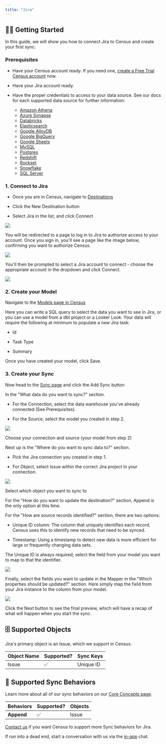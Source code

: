 ```yaml
---
title: "Jira"
---
```


## 🏃‍♀️ Getting Started

‌In this guide, we will show you how to connect Jira to Census and create your first sync.

### Prerequisites

* Have your Census account ready. If you need one, [create a Free Trial Census account](https://app.getcensus.com/) now.

* Have your Jira account ready.

* Have the proper credentials to access to your data source. See our docs for each supported data source for further information:  
   * [Amazon Athena](/sources/aws-athena)  
   * [Azure Synapse](/sources/azure-synapse)  
   * [Databricks](https://docs.getcensus.com/sources/databricks)  
   * [Elasticsearch](https://docs.getcensus.com/sources/elasticsearch)  
   * [Google AlloyDB](/sources/alloydb)  
   * [Google BigQuery](https://docs.getcensus.com/sources/google-bigquery)  
   * [Google Sheets](https://docs.getcensus.com/sources/google-sheets)  
   * [MySQL](https://docs.getcensus.com/sources/mysql)  
   * [Postgres](https://docs.getcensus.com/sources/postgres)  
   * [Redshift](https://docs.getcensus.com/sources/redshift)  
   * [Rockset](https://docs.getcensus.com/sources/rockset)  
   * [Snowflake](https://docs.getcensus.com/sources/snowflake)  
   * [SQL Server](https://docs.getcensus.com/sources/sql-server)

### 1\. Connect to Jira

* Once you are in Census, navigate to [Destinations](https://app.getcensus.com/destinations)

* Click the New Destination button

* Select Jira in the list, and click Connect

![](/images/destinations/screely-1660216237814.png)

You will be redirected to a page to log in to Jira to authorize access to your account. Once you sign in, you'll see a page like the image below, confirming you want to authorize Census.

![](/images/destinations/screely-1660216188991.png)

You'll then be prompted to select a Jira account to connect - choose the appropriate account in the dropdown and click Connect.

![](/images/destinations/screely-1660216644689.png)

### 2\. Create your Model

Navigate to the [Models page in Census](https://app.getcensus.com/models)

Here you can write a SQL query to select the data you want to see in Jira, or you can use a model from a dbt project or a Looker Look. Your data will require the following at minimum to populate a new Jira task:

* Id

* Task Type

* Summary

Once you have created your model, click Save.

### 3\. Create your Sync

Now head to the [Sync page](https://app.getcensus.com/syncs) and click the Add Sync button

In the "What data do you want to sync?" section.

* For the Connection, select the data warehouse you've already connected (See Prerequisites).

* For the Source, select the model you created in step 2.

![](/images/destinations/screely-1660216980336.png)

Choose your connection and source (your model from step 2)

Next up is the "Where do you want to sync data to?" section.

* Pick the Jira connection you created in step 1.

* For Object, select Issue within the correct Jira project in your connection.

![](/images/destinations/screely-1660216997483.png)

Select which object you want to sync to

For the "How do you want to update the destination?" section, Append is the only option at this time.

For the "How are source records identified?" section, there are two options:

* Unique ID column: The column that uniquely identifies each record. Census uses this to identify new records that need to be synced.

* Timestamp: Using a timestamp to detect new data is more efficient for large or frequently changing data sets.

The Unique ID is always required; select the field from your model you want to map to that the identifier.

![](/images/destinations/screely-1660217043313.png)

Finally, select the fields you want to update in the Mapper in the "Which properties should be updated?" section. Here simply map the field from your Jira instance to the column from your model.

![](/images/destinations/screely-1660217246944.png)

Click the Next button to see the final preview, which will have a recap of what will happen when you start the sync.

## 🗄️ Supported Objects

Jira's primary object is an Issue, which we support in Census.

| **Object Name** | **Supported?** | **Sync Keys** |
| --------------- | -------------- | ------------- |
| Issue           | ✅              | Unique ID     |

## 🔄 Supported Sync Behaviors

Learn more about all of our sync behaviors on our [Core Concepts page](/basics/core-concept#the-different-sync-behaviors).

| **Behaviors** | **Supported?** | **Objects** |
| ------------- | -------------- | ----------- |
| **Append**    | ✅              | Issue       |

[Contact us](mailto:support@getcensus.com) if you want Census to support more Sync behaviors for Jira.

If run into a dead end, start a conversation with us via the [in-app](https://app.getcensus.com/) chat.